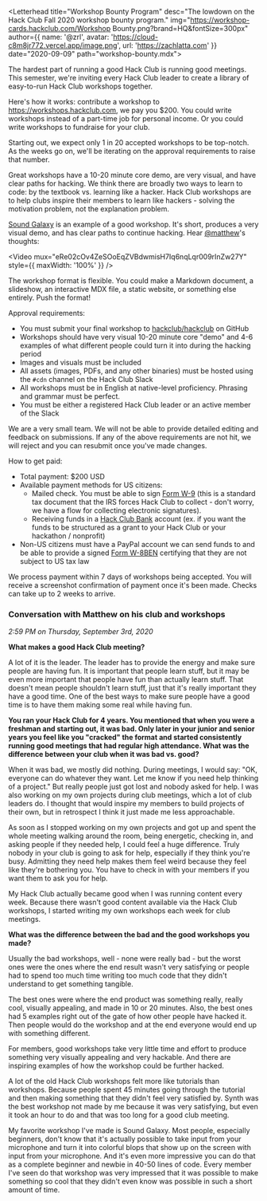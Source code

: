 
<Letterhead
title="Workshop Bounty Program"
desc="The lowdown on the Hack Club Fall 2020 workshop bounty program."
img="https://workshop-cards.hackclub.com/Workshop Bounty.png?brand=HQ&fontSize=300px"
author={{
  name: '@zrl',
  avatar: 'https://cloud-c8m8jr772.vercel.app/image.png',
  url: 'https://zachlatta.com'
}}
date="2020-09-09"
path="workshop-bounty.mdx">

The hardest part of running a good Hack Club is running good meetings. This semester, we're inviting every Hack Club leader to create a library of easy-to-run Hack Club workshops together.

Here's how it works: contribute a workshop to <https://workshops.hackclub.com>, we pay you $200. You could write workshops instead of a part-time job for personal income. Or you could write workshops to fundraise for your club.

Starting out, we expect only 1 in 20 accepted workshops to be top-notch. As the weeks go on, we'll be iterating on the approval requirements to raise that number.

Great workshops have a 10-20 minute core demo, are very visual, and have clear paths for hacking. We think there are broadly two ways to learn to code: by the textbook vs. learning like a hacker. Hack Club workshops are to help clubs inspire their members to learn like hackers - solving the motivation problem, not the explanation problem.

[Sound Galaxy](https://workshops.hackclub.com/sound_galaxy/) is an example of a good workshop. It's short, produces a very visual demo, and has clear paths to continue hacking. Hear [@matthew](https://matthewstanciu.me/)'s thoughts:

<Video mux="eRe02cOv4ZeSOoEqZVBdwmisH7Iq6nqLqr009rInZw27Y" style={{ maxWidth: '100%' }} />

The workshop format is flexible. You could make a Markdown document, a slideshow, an interactive MDX file, a static website, or something else entirely. Push the format!

Approval requirements:

- You must submit your final workshop to [hackclub/hackclub](https://github.com/hackclub/hackclub) on GitHub
- Workshops should have very visual 10-20 minute core "demo" and 4-6 examples of what different people could turn it into during the hacking period
- Images and visuals must be included
- All assets (images, PDFs, and any other binaries) must be hosted using the `#cdn` channel on the Hack Club Slack
- All workshops must be in English at native-level proficiency. Phrasing and grammar must be perfect.
- You must be either a registered Hack Club leader or an active member of the Slack

We are a very small team. We will not be able to provide detailed editing and feedback on submissions. If any of the above requirements are not hit, we will reject and you can resubmit once you've made changes.

How to get paid:

- Total payment: $200 USD
- Available payment methods for US citizens:
  - Mailed check. You must be able to sign [Form W-9](https://www.irs.gov/pub/irs-pdf/fw9.pdf) (this is a standard tax document that the IRS forces Hack Club to collect - don't worry, we have a flow for collecting electronic signatures).
  - Receiving funds in a [Hack Club Bank](https://hackclub.com/bank) account (ex. if you want the funds to be structured as a grant to your Hack Club or your hackathon / nonprofit)
- Non-US citizens must have a PayPal account we can send funds to and be able to provide a signed [Form W-8BEN](https://www.irs.gov/pub/irs-pdf/fw8ben.pdf) certifying that they are not subject to US tax law

We process payment within 7 days of workshops being accepted. You will receive a screenshot confirmation of payment once it's been made. Checks can take up to 2 weeks to arrive.

### Conversation with Matthew on his club and workshops

_2:59 PM on Thursday, September 3rd, 2020_

**What makes a good Hack Club meeting?**

A lot of it is the leader. The leader has to provide the energy and make sure people are having fun. It is important that people learn stuff, but it may be even more important that people have fun than actually learn stuff. That doesn't mean people shouldn't learn stuff, just that it's really important they have a good time. One of the best ways to make sure people have a good time is to have them making some real while having fun.

**You ran your Hack Club for 4 years. You mentioned that when you were a freshman and starting out, it was bad. Only later in your junior and senior years you feel like you "cracked" the format and started consistently running good meetings that had regular high attendance. What was the difference between your club when it was bad vs. good?**

When it was bad, we mostly did nothing. During meetings, I would say: "OK, everyone can do whatever they want. Let me know if you need help thinking of a project." But really people just got lost and nobody asked for help. I was also working on my own projects during club meetings, which a lot of club leaders do. I thought that would inspire my members to build projects of their own, but in retrospect I think it just made me less approachable.

As soon as I stopped working on my own projects and got up and spent the whole meeting walking around the room, being energetic, checking in, and asking people if they needed help, I could feel a huge difference. Truly nobody in your club is going to ask for help, especially if they think you're busy. Admitting they need help makes them feel weird because they feel like they're bothering you. You have to check in with your members if you want them to ask you for help.

My Hack Club actually became good when I was running content every week. Because there wasn't good content available via the Hack Club workshops, I started writing my own workshops each week for club meetings.

**What was the difference between the bad and the good workshops you made?**

Usually the bad workshops, well - none were really bad - but the worst ones were the ones where the end result wasn't very satisfying or people had to spend too much time writing too much code that they didn't understand to get something tangible.

The best ones were where the end product was something really, really cool, visually appealing, and made in 10 or 20 minutes. Also, the best ones had 5 examples right out of the gate of how other people have hacked it. Then people would do the workshop and at the end everyone would end up with something different.

For members, good workshops take very little time and effort to produce something very visually appealing and very hackable. And there are inspiring examples of how the workshop could be further hacked.

A lot of the old Hack Club workshops felt more like tutorials than workshops. Because people spent 45 minutes going through the tutorial and then making something that they didn't feel very satisfied by. Synth was the best workshop not made by me because it was very satisfying, but even it took an hour to do and that was too long for a good club meeting.

My favorite workshop I've made is Sound Galaxy. Most people, especially beginners, don't know that it's actually possible to take input from your microphone and turn it into colorful blops that show up on the screen with input from your microphone. And it's even more impressive you can do that as a complete beginner and newbie in 40-50 lines of code. Every member I've seen do that workshop was very impressed that it was possible to make something so cool that they didn't even know was possible in such a short amount of time.

</Letterhead>
